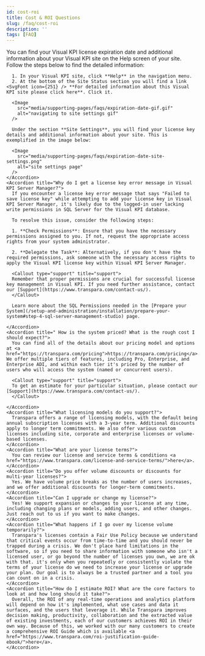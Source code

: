 ```yaml
---
id: cost-roi
title: Cost & ROI Questions
slug: /faq/cost-roi
description: ''
tags: [FAQ]
---
```



<SearchWrapper>
  <AccordionGroup>
    <Accordion title="Where Can I Find the Expiration Date of My Visual KPI License?">
      You can find your Visual KPI license expiration date and additional information about your Visual KPI site on the Help screen of your site. Follow the steps below to find the detailed information:

      1. In your Visual KPI site, click **Help** in the navigation menu.
      2. At the bottom of the Site Status section you will find a link <SvgFont icon={251} /> **For detailed information about this Visual KPI site please click here**. Click it.

      <Image
        src="media/supporting-pages/faqs/expiration-date-gif.gif"
        alt="navigating to site settings gif"
      />

      Under the section **Site Settings**, you will find your license key details and additional information about your site. This is exemplified in the image below:

      <Image
        src="media/supporting-pages/faqs/expiration-date-site-settings.png"
        alt="site settings page"
      />
    </Accordion>
    <Accordion title="Why do I get a license key error message in Visual KPI Server Manager?">
      If you encounter a license key error message that says "Failed to save license key" while attempting to add your license key in Visual KPI Server Manager, it's likely due to the logged-in user lacking write permissions in SQL Server for the Visual KPI database.

      To resolve this issue, consider the following steps:

      1. **Check Permissions**: Ensure that you have the necessary permissions assigned to you. If not, request the appropriate access rights from your system administrator.

      2. **Delegate the Task**: Alternatively, if you don't have the required permissions, ask someone with the necessary access rights to apply the Visual KPI license key within Visual KPI Server Manager.

      <Callout type="support" title="support">
      Remember that proper permissions are crucial for successful license key management in Visual KPI. If you need further assistance, contact our [Support](https://www.transpara.com/contact-us/).
      </Callout>

      Learn more about the SQL Permissions needed in the [Prepare your System](/setup-and-administration/installation/prepare-your-system#step-4-sql-server-management-studio) page.
      
    </Accordion>
    <Accordion title=" How is the system priced? What is the rough cost I should expect?">
      You can find all of the details about our pricing model and options at <a href="https://transpara.com/pricing">https://transpara.com/pricing</a>. We offer multiple tiers of features, including Pro, Enterprise, and Enterprise ADI, and within each tier it's priced by the number of users who will access the system (named or concurrent users). 

      <Callout type="support" title="support">
      To get an estimate for your particular situation, please contact our [Support](https://www.transpara.com/contact-us/).
      </Callout>
      
    </Accordion>
    <Accordion title="What licensing models do you support?">
      Transpara offers a range of licensing models, with the default being annual subscription licenses with a 3-year term. Additional discounts apply to longer term commitments. We also offer various custom licenses including site, corporate and enterprise licenses or volume-based licenses.
    </Accordion>
    <Accordion title="What are your license terms?">
      You can review our license and service terms & conditions <a href="https://www.transpara.com/license-and-service-terms/">here</a>.
    </Accordion>
    <Accordion title="Do you offer volume discounts or discounts for multi-year licenses?">
      Yes. We have volume price breaks as the number of users increases, and we offer additional discounts for longer-term commitments.
    </Accordion>
    <Accordion title="Can I upgrade or change my license?">
      Yes! We support expansion or changes to your license at any time, including changing plans or models, adding users, and other changes. Just reach out to us if you want to make changes.
    </Accordion>
    <Accordion title="What happens if I go over my license volume temporarily?">
      Transpara's licenses contain a Fair Use Policy because we understand that critical events occur from time-to-time and you should never be trapped during a crisis. We don't place hard limitations in the software, so if you need to share information with someone who isn't a licensed user, or go beyond the number of licenses you own, we are ok with that. it's only when you repeatedly or consistently violate the terms of your license do we need to increase your license or upgrade your plan. Our goal is to always be a trusted partner and a tool you can count on in a crisis.
    </Accordion>
    <Accordion title="How do I estimate ROI? What are the core factors to look at and how long should it take?">
      Overall, the ROI of any real-time operations and analytics platform will depend on how it's implemented, what use cases and data it surfaces, and the users that leverage it. While Transpara improves decision making, productivity, collaboration and the extracted value of existing investments, each of our customers achieves ROI in their own way. Because of this, we worked with our many customers to create a comprehensive ROI Guide which is available <a href="https://www.transpara.com/roi-justification-guide-ebook/">here</a>.
    </Accordion>
  </AccordionGroup>
</SearchWrapper>